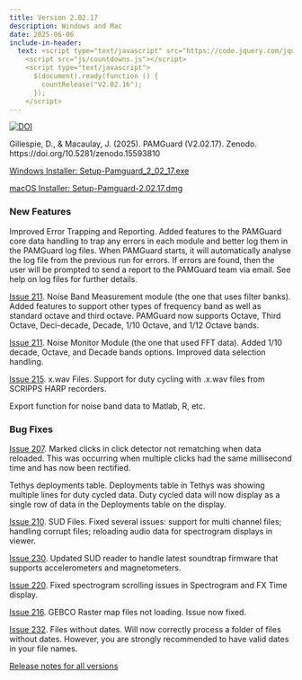 ```yaml
---
title: Version 2.02.17
description: Windows and Mac
date: 2025-06-06
include-in-header: 
  text: <script type="text/javascript" src="https://code.jquery.com/jquery-1.7.1.min.js"></script>
    <script src="js/countdowns.js"></script>
    <script type="text/javascript">
      $(document).ready(function () {
        countRelease("V2.02.16");
      });
    </script>
---
```


[![DOI](https://zenodo.org/badge/DOI/10.5281/zenodo.15593810.svg)](https://doi.org/10.5281/zenodo.15593810)

Gillespie, D., & Macaulay, J. (2025). PAMGuard (V2.02.17). Zenodo. https://doi.org/10.5281/zenodo.15593810

<a href="https://github.com/PAMGuard/PAMGuard/releases/download/V2.02.17/Setup-Pamguard_2_02_17.exe" class="btn btn-primary btn-sm" role="button">Windows Installer: Setup-Pamguard_2_02_17.exe</a>

<a href="https://github.com/PAMGuard/PAMGuard/releases/download/V2.02.17/Setup-Pamguard-2.02.17.dmg" class="btn btn-primary btn-sm" role="button">macOS Installer: Setup-Pamguard-2.02.17.dmg</a>

### New Features

Improved Error Trapping and Reporting. Added features to the PAMGuard core data handling to trap any errors in each module and better log them in the PAMGuard log files. When PAMGuard starts, it will automatically analyse the log file from the previous run for errors. If errors are found, then the user will be prompted to send a report to the PAMGuard team via email. See help on log files for further details.  

[Issue 211](https://github.com/PAMGuard/PAMGuard/issues/211). Noise Band Measurement module (the one that uses filter banks). Added features to support other types of frequency band as well as standard octave and third octave. PAMGuard now supports Octave, Third Octave, Deci-decade, Decade, 1/10 Octave, and 1/12 Octave bands.

[Issue 211](https://github.com/PAMGuard/PAMGuard/issues/211). Noise Monitor Module (the one that used FFT data). Added 1/10 decade, Octave, and Decade bands options. Improved data selection handling.

[Issue 215](https://github.com/PAMGuard/PAMGuard/issues/215). x.wav Files. Support for duty cycling with .x.wav files from SCRIPPS HARP recorders.  

Export function for noise band data to Matlab, R, etc. 

### Bug Fixes

[Issue 207](https://github.com/PAMGuard/PAMGuard/issues/207). 
Marked clicks in click detector not rematching when data reloaded. This was occurring when multiple clicks had the same millisecond time and has now been rectified.

Tethys deployments table. Deployments table in Tethys was showing multiple lines for duty cycled data. Duty cycled data will now display as a single row of data in the Deployments table on the display.

[Issue 210](https://github.com/PAMGuard/PAMGuard/issues/210). SUD Files. Fixed several issues: support for multi channel files; handling corrupt files; reloading audio data for spectrogram displays in viewer.

[Issue 230](https://github.com/PAMGuard/PAMGuard/issues/230). Updated SUD reader to handle latest soundtrap firmware that supports accelerometers and magnetometers.

[Issue 220](https://github.com/PAMGuard/PAMGuard/issues/220). 
Fixed spectrogram scrolling issues in Spectrogram and FX Time display.

[Issue 216](https://github.com/PAMGuard/PAMGuard/issues/216). GEBCO Raster map files not loading. Issue now fixed.

[Issue 232](https://github.com/PAMGuard/PAMGuard/issues/232). Files without dates. Will now correctly process a folder of files without dates. However, you are strongly recommended to have valid dates in your file names. 


[Release notes for all versions](../releasenotes.qmd)
